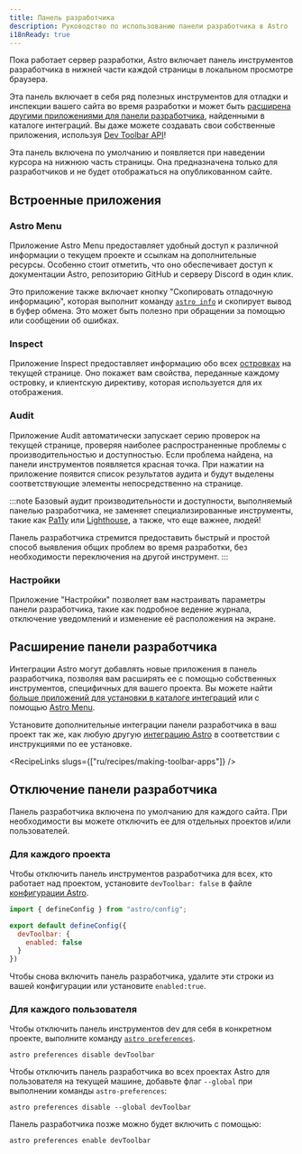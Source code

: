 ```yaml
---
title: Панель разработчика
description: Руководство по использованию панели разработчика в Astro
i18nReady: true
---
```


Пока работает сервер разработки, Astro включает панель инструментов разработчика в нижней части каждой страницы в локальном просмотре браузера.

Эта панель включает в себя ряд полезных инструментов для отладки и инспекции вашего сайта во время разработки и может быть [расширена другими приложениями для панели разработчика](#расширение-панели-разработчика), найденными в каталоге интеграций. Вы даже можете создавать свои собственные приложения, используя [Dev Toolbar API](/ru/reference/dev-toolbar-app-reference/)!

Эта панель включена по умолчанию и появляется при наведении курсора на нижнюю часть страницы. Она предназначена только для разработчиков и не будет отображаться на опубликованном сайте.

## Встроенные приложения

### Astro Menu

Приложение Astro Menu предоставляет удобный доступ к различной информации о текущем проекте и ссылкам на дополнительные ресурсы. Особенно стоит отметить, что оно обеспечивает доступ к документации Astro, репозиторию GitHub и серверу Discord в один клик.

Это приложение также включает кнопку "Скопировать отладочную информацию", которая выполнит команду [`astro info`](/ru/reference/cli-reference/#astro-info) и скопирует вывод в буфер обмена. Это может быть полезно при обращении за помощью или сообщении об ошибках.

### Inspect

Приложение Inspect предоставляет информацию обо всех [островках](/ru/concepts/islands/) на текущей странице. Оно покажет вам свойства, переданные каждому островку, и клиентскую директиву, которая используется для их отображения.

### Audit

Приложение Audit автоматически запускает серию проверок на текущей странице, проверяя наиболее распространенные проблемы с производительностью и доступностью. Если проблема найдена, на панели инструментов появляется красная точка. При нажатии на приложение появится список результатов аудита и будут выделены соответствующие элементы непосредственно на странице.

:::note
Базовый аудит производительности и доступности, выполняемый панелью разработчика, не заменяет специализированные инструменты, такие как [Pa11y](https://pa11y.org/) или [Lighthouse](https://developers.google.com/web/tools/lighthouse), а также, что еще важнее, людей!

Панель разработчика стремится предоставить быстрый и простой способ выявления общих проблем во время разработки, без необходимости переключения на другой инструмент.
:::

### Настройки

Приложение "Настройки" позволяет вам  настраивать параметры панели разработчика, такие как подробное ведение журнала, отключение уведомлений и изменение её расположения на экране.

## Расширение панели разработчика

Интеграции Astro могут добавлять новые приложения в панель разработчика, позволяя вам расширять ее с помощью собственных инструментов, специфичных для вашего проекта. Вы можете найти [больше приложений для установки в каталоге интеграций](https://astro.build/integrations/?search=&categories%5B%5D=toolbar) или с помощью [Astro Menu](#astro-menu).

Установите дополнительные интеграции панели разработчика в ваш проект так же, как любую другую [интеграцию Astro](/ru/guides/integrations-guide/) в соответствии с инструкциями по ее установке.

<RecipeLinks slugs={["ru/recipes/making-toolbar-apps"]} />

## Отключение панели разработчика

Панель разработчика включена по умолчанию для каждого сайта. При необходимости вы можете отключить ее для отдельных проектов и/или пользователей.

### Для каждого проекта

Чтобы отключить панель инструментов разработчика для всех, кто работает над проектом, установите `devToolbar: false` в файле [конфигурации Astro](/ru/reference/configuration-reference/#devtoolbarenabled).

```js title="astro.config.mjs" ins={4-6}
import { defineConfig } from "astro/config";

export default defineConfig({
  devToolbar: {
    enabled: false
  }
})
```

Чтобы снова включить панель разработчика, удалите эти строки из вашей конфигурации или установите `enabled:true`.

### Для каждого пользователя

Чтобы отключить панель инструментов dev для себя в конкретном проекте, выполните команду [`astro preferences`](/ru/reference/cli-reference/#astro-preferences).

```shell
astro preferences disable devToolbar
```

Чтобы отключить панель разработчика во всех проектах Astro для пользователя на текущей машине, добавьте флаг `--global` при выполнении команды `astro-preferences`:

```shell
astro preferences disable --global devToolbar
```

Панель разработчика позже можно будет включить с помощью:

```shell
astro preferences enable devToolbar
```
